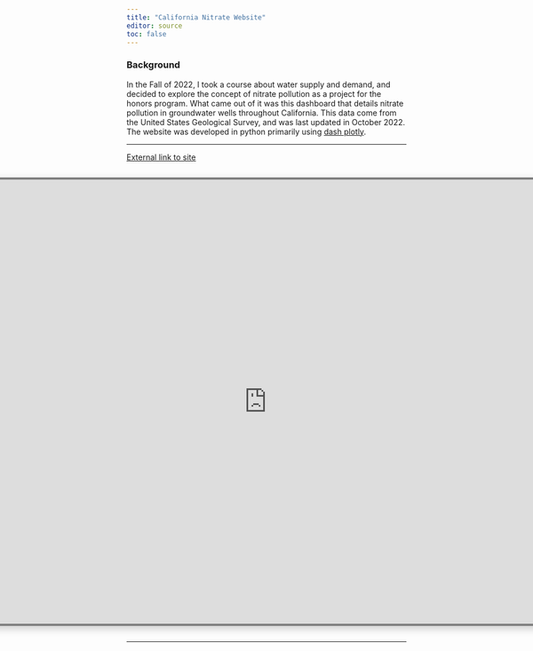 ---
title: "California Nitrate Website"
editor: source
toc: false
---

### Background
In the Fall of 2022, I took a course about water supply and demand, and decided to explore the concept of nitrate pollution as a  project for the honors program. What came out of it was this dashboard that details nitrate pollution in groundwater wells throughout California. This data come from the United States Geological Survey, and was last updated in October 2022. The website was developed in python primarily using <a href="https://dash.plotly.com/"> dash plotly</a>.

---

<a href="https://henrystrecker.pythonanywhere.com/" class="btn btn-secondary">
  <i class="bi bi-link-45deg"></i> External link to site
</a>
<br>

<div style="max-width: 1400px; overflow-x: false; display: flex; justify-content: center;">
  <iframe 
    src="https://henrystrecker.pythonanywhere.com/" 
    width="1400px" 
    height="800px" 
    style="scale: 100%; 
           box-shadow: 5px 5px 15px rgba(0,0,0,0.2); 
           border-radius: 5px; 
           border: 4px solid #808080;"> 
  </iframe>
</div>
---
